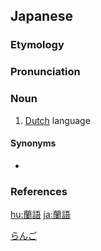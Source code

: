 ==Japanese==
{{ja-kanjitab|らん|ご|yomi=o}}

===Etymology===
{{suffix|蘭|tr1=ran|t1=Dutch|語|tr2=go|t2=language|lang=ja|sort=らんご}}

===Pronunciation===
{{ja-pron|yomi=o|らんご|acc=0|acc_ref=DJR}}

===Noun===
{{ja-noun|らんご}}

# [[Dutch]] language

====Synonyms====
* {{ja-r|オランダ語|オランダご}}

===References===
<references/>

[[Category:ja:Languages|らんご]]

[[hu:蘭語]]
[[ja:蘭語]]